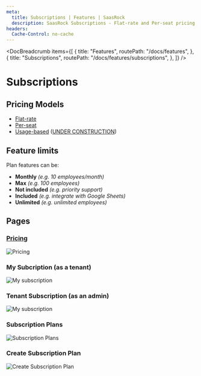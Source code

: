 ```yaml
---
meta:
  title: Subscriptions | Features | SaasRock
  description: SaasRock Subscriptions - Flat-rate and Per-seat pricing models, Feature Limits, and Pricing, Subscription, and Plan Builder pages.
headers:
  Cache-Control: no-cache
---
```



<DocBreadcrumb
  items={[
    {
      title: "Features",
      routePath: "/docs/features",
    },
    {
      title: "Subscriptions",
      routePath: "/docs/features/subscriptions",
    },
  ]}
/>

# Subscriptions

## Pricing Models

- [Flat-rate](https://stripe.com/docs/products-prices/pricing-models#flat-rate)
- [Per-seat](https://stripe.com/docs/products-prices/pricing-models#per-seat)
- [Usage-based](https://stripe.com/docs/products-prices/pricing-models#usage-based-pricing) ([UNDER CONSTRUCTION](/docs/roadmap))

## Feature limits

Plan features can be:

- **Monthly** _(e.g. 10 employees/month)_
- **Max** _(e.g. 100 employees)_
- **Not included** _(e.g. priority support)_
- **Included** _(e.g. integrate with Google Sheets)_
- **Unlimited** _(e.g. unlimited employees)_

## Pages

### [Pricing](/pricing)

<img
  class="bg-gray-100 border-gray-500 border-2 border-dashed rounded-lg object-cover h-95"
  src="https://yahooder.sirv.com/saasrock/features/subscriptions/pricing.png"
  alt="Pricing"
/>

### My Subcription (as a tenant)

<img
  class="bg-gray-100 border-gray-500 border-2 border-dashed rounded-lg object-cover h-95"
  src="https://yahooder.sirv.com/saasrock/features/subscriptions/my-subscription.png"
  alt="My subscription"
/>

### Tenant Subscription (as an admin)

<img
  class="bg-gray-100 border-gray-500 border-2 border-dashed rounded-lg object-cover h-95"
  src="https://yahooder.sirv.com/saasrock/features/subscriptions/tenant-subscription.png"
  alt="My subscription"
/>

### Subscription Plans

<img
  class="bg-gray-100 border-gray-500 border-2 border-dashed rounded-lg object-cover h-95"
  src="https://yahooder.sirv.com/saasrock/features/subscriptions/subscription-plans.png"
  alt="Subscription Plans"
/>

### Create Subscription Plan

<img
  class="bg-gray-100 border-gray-500 border-2 border-dashed rounded-lg object-cover h-95"
  src="https://yahooder.sirv.com/saasrock/features/subscriptions/create-subscription-plan.png"
  alt="Create Subscription Plan"
/>
